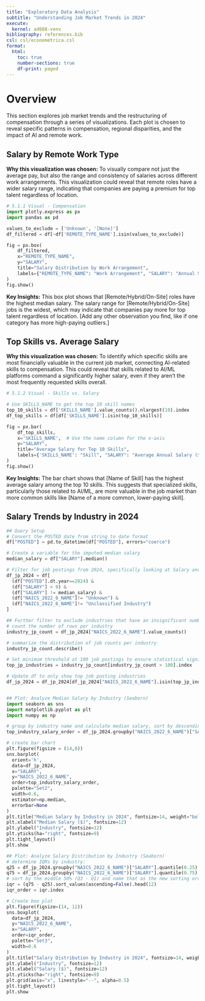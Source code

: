 ```yaml
---
title: "Exploratory Data Analysis"
subtitle: "Understanding Job Market Trends in 2024"
execute:
  kernel: ad688-venv
bibliography: references.bib
csl: csl/econometrica.csl
format: 
  html:
    toc: true
    number-sections: true
    df-print: paged
---
```


# Overview
This section explores job market trends and the restructuring of compensation through a series of visualizations. Each plot is chosen to reveal specific patterns in compensation, regional disparities, and the impact of AI and remote work.

## Salary by Remote Work Type

**Why this visualization was chosen:** 
To visually compare not just the average pay, but also the range and consistency of salaries across different work arrangements. This visualization could reveal that remote roles have a wider salary range, indicating that companies are paying a premium for top talent regardless of location.

```python
# 5.1.1 Visual - Compensation
import plotly.express as px
import pandas as pd

values_to_exclude = ['Unknown', '[None]']
df_filtered = df[~df['REMOTE_TYPE_NAME'].isin(values_to_exclude)]

fig = px.box(
    df_filtered,
    x="REMOTE_TYPE_NAME",
    y="SALARY",
    title="Salary Distribution by Work Arrangement",
    labels={"REMOTE_TYPE_NAME": "Work Arrangement", "SALARY": "Annual Salary ($)"}
)
fig.show()
```
**Key Insights:**
This box plot shows that [Remote/Hybrid/On-Site] roles have the highest median salary. The salary range for [Remote/Hybrid/On-Site] jobs is the widest, which may indicate that companies pay more for top talent regardless of location. [Add any other observation you find, like if one category has more high-paying outliers.]

## Top Skills vs. Average Salary

**Why this visualization was chosen:**
To identify which specific skills are most financially valuable in the current job market, connecting AI-related skills to compensation. This could reveal that skills related to AI/ML platforms command a significantly higher salary, even if they aren't the most frequently requested skills overall.
```python
# 5.1.2 Visual - Skills vs. Salary

# Use SKILLS_NAME to get the top 10 skill names
top_10_skills = df['SKILLS_NAME'].value_counts().nlargest(10).index
df_top_skills = df[df['SKILLS_NAME'].isin(top_10_skills)]

fig = px.bar(
    df_top_skills,
    x='SKILLS_NAME',  # Use the name column for the x-axis
    y="SALARY",
    title="Average Salary for Top 10 Skills",
    labels={'SKILLS_NAME': "Skill", "SALARY": "Average Annual Salary ($)"}
)
fig.show()
```
**Key Insights:**
The bar chart shows that [Name of Skill] has the highest average salary among the top 10 skills. This suggests that specialized skills, particularly those related to AI/ML, are more valuable in the job market than more common skills like [Name of a more common, lower-paying skill].

## Salary Trends by Industry in 2024

```python
## Query Setup
# Convert the POSTED date from string to date format
df["POSTED"] = pd.to_datetime(df["POSTED"], errors="coerce")

# Create a variable for the imputed median salary
median_salary = df["SALARY"].median()

# Filter for job postings from 2024, specifically looking at Salary and Industry. Exclude unknowns, nulls, and zeros. Exclude imputed median salary. Exclude 'Unclassified Industry' 
df_jp_2024 = df[
  (df["POSTED"].dt.year==2024) & 
  (df["SALARY"] > 0) & 
  (df["SALARY"] != median_salary) &
  (df["NAICS_2022_6_NAME"]!= "Unknown") &
  (df["NAICS_2022_6_NAME"]!= "Unclassified Industry")
]

## Further filter to exclude industries that have an insignificant number of job postings
# count the number of rows per industry  
industry_jp_count = df_jp_2024["NAICS_2022_6_NAME"].value_counts()

# summarize the distribution of job counts per industry
industry_jp_count.describe()

# Set minimum threshold at 100 job postings to ensure statistical significance
top_jp_industries = industry_jp_count[industry_jp_count > 100].index

# Update df to only show top job posting industries
df_jp_2024 = df_jp_2024[df_jp_2024["NAICS_2022_6_NAME"].isin(top_jp_industries)]


## Plot: Analyze Median Salary by Industry (Seaborn)
import seaborn as sns
import matplotlib.pyplot as plt
import numpy as np

# group by industry name and calculate median salary, sort by descending order
top_industry_salary_order = df_jp_2024.groupby("NAICS_2022_6_NAME")["SALARY"].median().sort_values(ascending=False).head(12).index

# create bar chart
plt.figure(figsize = (14,8))
sns.barplot(
  orient='h',
  data=df_jp_2024,
  x="SALARY",
  y="NAICS_2022_6_NAME",
  order=top_industry_salary_order,
  palette="Set2",
  width=0.6,
  estimator=np.median,
  errorbar=None
)
plt.title("Median Salary by Industry in 2024", fontsize=14, weight="bold")
plt.xlabel("Median Salary ($)", fontsize=12)
plt.ylabel("Industry", fontsize=12)
plt.yticks(ha="right", fontsize=9)
plt.tight_layout()
plt.show

## Plot: Analyze Salary Distribution by Industry (Seaborn)
# determine IQRs by industry:
q25 = df_jp_2024.groupby("NAICS_2022_6_NAME")["SALARY"].quantile(0.25)
q75 = df_jp_2024.groupby("NAICS_2022_6_NAME")["SALARY"].quantile(0.75)
# sort by the middle 50% (Q3 - Q1) and name that as the new sorting order
iqr = (q75 - q25).sort_values(ascending=False).head(12)
iqr_order = iqr.index  

# Create box plot
plt.figure(figsize=(14, 12))
sns.boxplot(
  data=df_jp_2024,
  y="NAICS_2022_6_NAME",
  x="SALARY",
  order=iqr_order,
  palette="Set3",
  width=0.6
)
plt.title("Salary Distribution by Industry in 2024", fontsize=14, weight="bold")
plt.ylabel("Industry", fontsize=12)
plt.xlabel("Salary ($)", fontsize=12)
plt.yticks(ha="right", fontsize=9)
plt.grid(axis="x", linestyle="--", alpha=0.5)
plt.tight_layout()
plt.show
```

